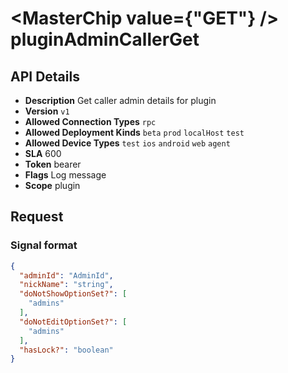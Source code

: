 
# <MasterChip value={"GET"} /> pluginAdminCallerGet

## API Details

- **Description** Get caller admin details for plugin
- **Version** `v1`
- **Allowed Connection Types** `rpc` 
- **Allowed Deployment Kinds** `beta` `prod` `localHost` `test` 
- **Allowed Device Types** `test` `ios` `android` `web` `agent` 
- **SLA** 600
- **Token** bearer
- **Flags** Log message
- **Scope** plugin


## Request

### Signal format

```json
{
  "adminId": "AdminId",
  "nickName": "string",
  "doNotShowOptionSet?": [
    "admins"
  ],
  "doNotEditOptionSet?": [
    "admins"
  ],
  "hasLock?": "boolean"
}
```

